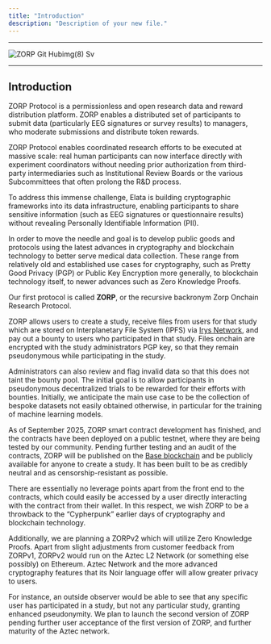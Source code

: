 ```yaml
---
title: "Introduction"
description: "Description of your new file."
---
```


---

![ZORP Git Hubimg(8) Sv](/images/ZORP-GitHubimg\(8\).svg)

---

## Introduction

ZORP Protocol is a permissionless and open research data and reward distribution platform. ZORP enables a distributed set of participants to submit data (particularly EEG signatures or survey results) to managers, who moderate submissions and distribute token rewards.

ZORP Protocol enables coordinated research efforts to be executed at massive scale: real human participants can now interface directly with experiment coordinators without needing prior authorization from third-party intermediaries such as Institutional Review Boards or the various Subcommittees that often prolong the R&D process.

To address this immense challenge, Elata is building cryptographic frameworks into its data infrastructure, enabling participants to share sensitive information (such as EEG signatures or questionnaire results) without revealing Personally Identifiable Information (PII).

In order to move the needle and goal is to develop public goods and protocols using the latest advances in cryptography and blockchain technology to better serve medical data collection. These range from relatively old and established use cases for cryptography, such as Pretty Good Privacy (PGP) or Public Key Encryption more generally, to blockchain technology itself, to newer advances such as Zero Knowledge Proofs.

Our first protocol is called **ZORP**, or the recursive backronym Zorp Onchain Research Protocol.

ZORP allows users to create a study, receive files from users for that study which are stored on Interplanetary File System (IPFS) via [Irys Network](https://irys.xyz/), and pay out a bounty to users who participated in that study. Files onchain are encrypted with the study administrators PGP key, so that they remain pseudonymous while participating in the study.

Administrators can also review and flag invalid data so that this does not taint the bounty pool. The initial goal is to allow participants in pseudonymous decentralized trials to be rewarded for their efforts with bounties. Initially, we anticipate the main use case to be the collection of bespoke datasets not easily obtained otherwise, in particular for the training of machine learning models.

As of September 2025, ZORP smart contract development has finished, and the contracts have been deployed on a public testnet, where they are being tested by our community. Pending further testing and an audit of the contracts, ZORP will be published on the [Base blockchain](http://base.org/) and be publicly available for anyone to create a study. It has been built to be as credibly neutral and as censorship-resistant as possible.

There are essentially no leverage points apart from the front end to the contracts, which could easily be accessed by a user directly interacting with the contract from their wallet. In this respect, we wish ZORP to be a throwback to the “Cypherpunk” earlier days of cryptography and blockchain technology.

Additionally, we are planning a ZORPv2 which will utilize Zero Knowledge Proofs. Apart from slight adjustments from customer feedback from ZORPv1, ZORPv2 would run on the Aztec L2 Network (or something else possibly) on Ethereum. Aztec Network and the more advanced cryptography features that its Noir language offer will allow greater privacy to users.

For instance, an outside observer would be able to see that any specific user has participated in a study, but not any particular study, granting enhanced pseudonymity. We plan to launch the second version of ZORP pending further user acceptance of the first version of ZORP, and further maturity of the Aztec network.
